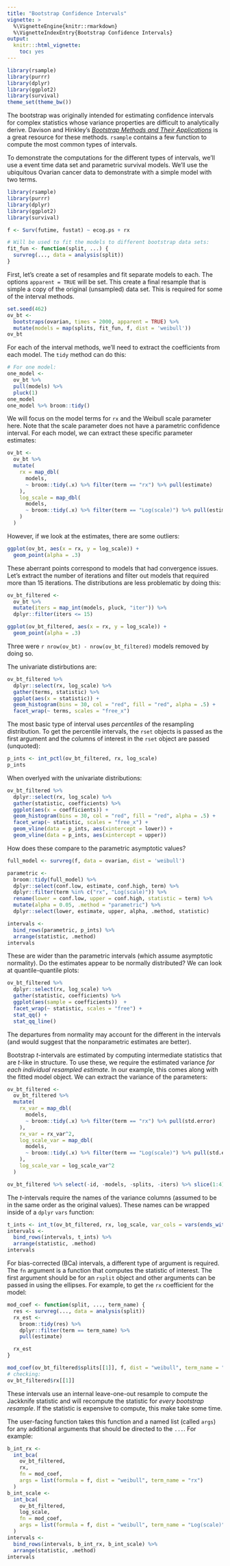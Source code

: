 ```yaml
---
title: "Bootstrap Confidence Intervals"
vignette: >
  %\VignetteEngine{knitr::rmarkdown}
  %\VignetteIndexEntry{Bootstrap Confidence Intervals}
output:
  knitr:::html_vignette:
    toc: yes
---
```



```r
library(rsample)   
library(purrr)
library(dplyr)
library(ggplot2)
library(survival)
theme_set(theme_bw())
```

The bootstrap was originally intended for estimating confidence intervals for complex statistics whose variance properties are difficult to analytically derive. Davison and Hinkley's [_Bootstrap Methods and Their Applications_](https://www.cambridge.org/core/books/bootstrap-methods-and-their-application/ED2FD043579F27952363566DC09CBD6A) is a great resource for these methods. `rsample` contains a few function to compute the most common types of intervals. 

To demonstrate the computations for the different types of intervals, we'll use a event time data set and parametric survival models. We'll use the ubiquitous Ovarian cancer data to demonstrate with a simple model with two terms. 

```r
library(rsample)
library(purrr)
library(dplyr)
library(ggplot2)
library(survival)

f <- Surv(futime, fustat) ~ ecog.ps + rx

# Will be used to fit the models to different bootstrap data sets:
fit_fun <- function(split, ...) {
  survreg(..., data = analysis(split))
}
```

First, let's create a set of resamples and fit separate models to each. The options `apparent = TRUE` will be set. This create a final resample that is simple a copy of the original (unsampled) data set. This is required for some of the interval methods. 

```r
set.seed(462)
ov_bt <-
  bootstraps(ovarian, times = 2000, apparent = TRUE) %>%
  mutate(models = map(splits, fit_fun, f, dist = 'weibull'))
ov_bt
```

For each of the interval methods, we'll need to extract the coefficients from each model. The `tidy` method can do this: 

```r
# For one model:
one_model <- 
  ov_bt %>% 
  pull(models) %>% 
  pluck(1)
one_model
one_model %>% broom::tidy()
```

We will focus on the model terms for `rx` and the Weibull scale parameter here. Note that the scale parameter does not have a parametric confidence interval. For each model, we can extract these specific parameter estimates: 

```r
ov_bt <-
  ov_bt %>% 
  mutate(
    rx = map_dbl(
      models,
      ~ broom::tidy(.x) %>% filter(term == "rx") %>% pull(estimate)
    ),
    log_scale = map_dbl(
      models,
      ~ broom::tidy(.x) %>% filter(term == "Log(scale)") %>% pull(estimate)
    )
  )
```

However, if we look at the estimates, there are some outliers:

```r
ggplot(ov_bt, aes(x = rx, y = log_scale)) + 
  geom_point(alpha = .3)
```

These aberrant points correspond to models that had convergence issues. Let's extract the number of iterations and filter out models that required more than 15 iterations. The distributions are less problematic by doing this:  


```r
ov_bt_filtered <-
  ov_bt %>% 
  mutate(iters = map_int(models, pluck, "iter")) %>% 
  dplyr::filter(iters <= 15)

ggplot(ov_bt_filtered, aes(x = rx, y = log_scale)) + 
  geom_point(alpha = .3)
```

Three were `r nrow(ov_bt) - nrow(ov_bt_filtered)` models removed by doing so. 

The univariate distirbutions are:

```r
ov_bt_filtered %>% 
  dplyr::select(rx, log_scale) %>% 
  gather(terms, statistic) %>% 
  ggplot(aes(x = statistic)) + 
  geom_histogram(bins = 30, col = "red", fill = "red", alpha = .5) + 
  facet_wrap(~ terms, scales = "free_x")
```

The most basic type of interval uses _percentiles_ of the resampling distribution. To get the  percentile intervals, the `rset` objects is passed as the first argument and the columns of interest in the `rset` object are passed (unquoted): 

```r
p_ints <- int_pctl(ov_bt_filtered, rx, log_scale)
p_ints
```

When overlyed with the univariate distributions: 

```r
ov_bt_filtered %>% 
  dplyr::select(rx, log_scale) %>% 
  gather(statistic, coefficients) %>% 
  ggplot(aes(x = coefficients)) + 
  geom_histogram(bins = 30, col = "red", fill = "red", alpha = .5) + 
  facet_wrap(~ statistic, scales = "free_x") + 
  geom_vline(data = p_ints, aes(xintercept = lower)) + 
  geom_vline(data = p_ints, aes(xintercept = upper))
```

How does these compare to the parametric asymptotic values?

```r
full_model <- survreg(f, data = ovarian, dist = 'weibull')

parametric <- 
  broom::tidy(full_model) %>% 
  dplyr::select(conf.low, estimate, conf.high, term) %>% 
  dplyr::filter(term %in% c("rx", "Log(scale)")) %>% 
  rename(lower = conf.low, upper = conf.high, statistic = term) %>% 
  mutate(alpha = 0.05, .method = "parametric") %>% 
  dplyr::select(lower, estimate, upper, alpha, .method, statistic)

intervals <- 
  bind_rows(parametric, p_ints) %>% 
  arrange(statistic, .method)
intervals
```

These are wider than the parametric intervals (which assume asymptotic normality). Do the estimates appear to be normally distributed? We can look at quantile-quantile plots:  

```r
ov_bt_filtered %>% 
  dplyr::select(rx, log_scale) %>% 
  gather(statistic, coefficients) %>% 
  ggplot(aes(sample = coefficients))  + 
  facet_wrap(~ statistic, scales = "free") +  
  stat_qq() +
  stat_qq_line()
```

The departures from normality may account for the different in the intervals (and would suggest that the nonparametric estimates are better). 

Bootstrap _t_-intervals are estimated by computing intermediate statistics that are _t_-like in structure. To use these, we require the estimated variance _for each individual resampled estimate_. In our example, this comes along with the fitted model object. We can extract the variance of the parameters: 

```r
ov_bt_filtered <-
  ov_bt_filtered %>%
  mutate(
    rx_var = map_dbl(
      models,
      ~ broom::tidy(.x) %>% filter(term == "rx") %>% pull(std.error)
    ),
    rx_var = rx_var^2,
    log_scale_var = map_dbl(
      models,
      ~ broom::tidy(.x) %>% filter(term == "Log(scale)") %>% pull(std.error)
    ),
    log_scale_var = log_scale_var^2
  )

ov_bt_filtered %>% select(-id, -models, -splits, -iters) %>% slice(1:4)
```

The _t_-intervals require the names of the variance columns (assumed to be in the same order as the original values). These names can be wrapped inside of a `dplyr` `vars` function: 

```r
t_ints <- int_t(ov_bt_filtered, rx, log_scale, var_cols = vars(ends_with("var")))
intervals <- 
  bind_rows(intervals, t_ints) %>% 
  arrange(statistic, .method)
intervals
```

For bias-corrected (BCa) intervals, a different type of argument is required. The `fn` argument is a function that computes the statistic of interest. The first argument should be for an `rsplit` object and other arguments can be passed in using the ellipses. For example, to get the `rx` coefficient for the model:

```r
mod_coef <- function(split, ..., term_name) {
  res <- survreg(..., data = analysis(split))
  rx_est <-
    broom::tidy(res) %>%
    dplyr::filter(term == term_name) %>%
    pull(estimate)

  rx_est
}

mod_coef(ov_bt_filtered$splits[[1]], f, dist = "weibull", term_name = "rx")
# checking: 
ov_bt_filtered$rx[[1]]
```

These intervals use an internal leave-one-out resample to compute the Jackknife statistic and will recompute the statistic for _every bootstrap resample_. If the statistic is expensive to compute, this make take some time. 

The user-facing function takes this function and a named list (called `args`) for any additional arguments that should be directed to the `...`. For example: 

```r
b_int_rx <- 
  int_bca(
    ov_bt_filtered,
    rx,
    fn = mod_coef,
    args = list(formula = f, dist = "weibull", term_name = "rx")
  )
b_int_scale <- 
  int_bca(
    ov_bt_filtered,
    log_scale,
    fn = mod_coef,
    args = list(formula = f, dist = "weibull", term_name = "Log(scale)")
  )
intervals <- 
  bind_rows(intervals, b_int_rx, b_int_scale) %>% 
  arrange(statistic, .method)
intervals
```
